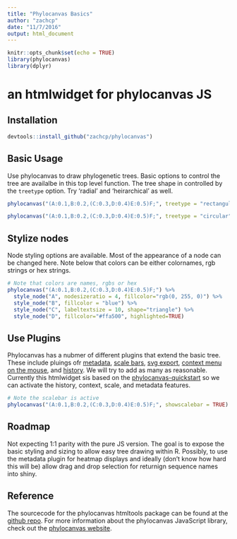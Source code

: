 ```yaml
---
title: "Phylocanvas Basics"
author: "zachcp"
date: "11/7/2016"
output: html_document
---
```


```r
knitr::opts_chunk$set(echo = TRUE)
library(phylocanvas)
library(dplyr)
```

# an htmlwidget for phylocanvas JS 

## Installation

```r
devtools::install_github("zachcp/phylocanvas")
```

## Basic Usage

Use phylocanvas to draw phylogenetic trees. Basic options to control the tree are availalbe in this top level function. The tree shape in controlled by the `treetype` option. Try 'radial' and 'heirarchical' as well.

```r
phylocanvas("(A:0.1,B:0.2,(C:0.3,D:0.4)E:0.5)F;", treetype = "rectangular", alignlabels = T)
```

```r
phylocanvas("(A:0.1,B:0.2,(C:0.3,D:0.4)E:0.5)F;", treetype = "circular", nodesize = 30, linewidth = 10)
```

## Stylize nodes

Node styling options are available. Most of the appearance of a node can be changed here. Note below that colors can be either colornames, rgb strings or hex strings.

```r
# Note that colors are names, rgbs or hex
phylocanvas("(A:0.1,B:0.2,(C:0.3,D:0.4)E:0.5)F;") %>%
  style_node("A", nodesizeratio = 4, fillcolor="rgb(0, 255, 0)") %>% 
  style_node("B", fillcolor = "blue") %>%
  style_node("C", labeltextsize = 10, shape="triangle") %>%
  style_node("D", fillcolor="#ffa500", highlighted=TRUE) 

```

## Use Plugins

Phylocanvas has a nubmer of different plugins that extend the basic tree. These include pluings ofr [metadata](https://github.com/phylocanvas/phylocanvas-plugin-metadata), [scale bars](https://github.com/phylocanvas/phylocanvas-plugin-scalebar), [svg export](https://github.com/phylocanvas/phylocanvas-plugin-export-svg), [context menu on the mouse](https://github.com/phylocanvas/phylocanvas-plugin-context-menu), and [history](https://github.com/phylocanvas/phylocanvas-plugin-history). We will try to add as many as reasonable. Currently this htmlwidget sis based on the [phylocanvas-quickstart](https://github.com/phylocanvas/phylocanvas-quickstart) so we can activate the history, context, scale, and metadata features.

```r
# Note the scalebar is active
phylocanvas("(A:0.1,B:0.2,(C:0.3,D:0.4)E:0.5)F;", showscalebar = TRUE)
```


## Roadmap
Not expecting 1:1 parity with the pure JS version. The goal is to expose the basic styling and sizing to allow easy tree drawing within R.  Possibly, to use the metadata plugin for heatmap displays
and ideally (don't know how hard this will be) allow drag and drop selection for returnign sequence 
names into shiny.

## Reference
The sourcecode for the phylocanvas htmltools package can be found at the [github repo](https://github.com/zachcp/phylocanvas). For more information about the phylocanvas JavaScript library, check out the [phylocanvas website](http://phylocanvas.org).

